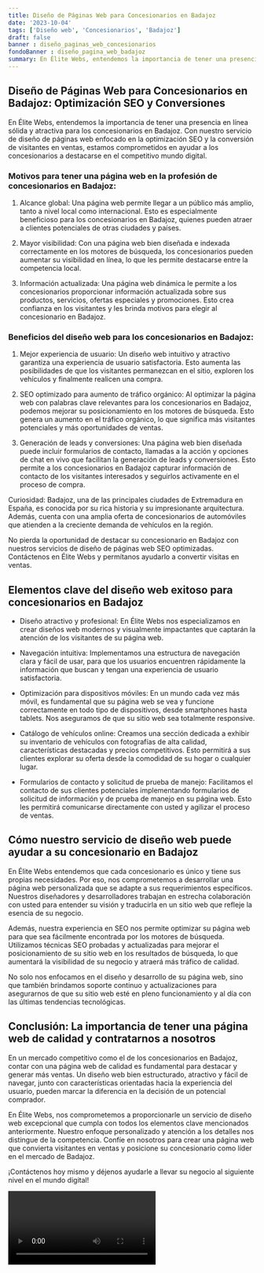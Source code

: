 ```yaml
---
title: Diseño de Páginas Web para Concesionarios en Badajoz
date: '2023-10-04'
tags: ['Diseño web', 'Concesionarios', 'Badajoz']
draft: false
banner : diseño_paginas_web_concesionarios
fondoBanner : diseño_pagina_web_badajoz
summary: En Élite Webs, entendemos la importancia de tener una presencia en línea sólida y atractiva para los concesionarios en Badajoz. Con nuestro servicio de diseño de páginas web enfocado en la optimización SEO y la conversión de visitantes en ventas, estamos comprometidos en ayudar a los concesionarios a destacarse en el competitivo mundo digital.
---
```


## Diseño de Páginas Web para Concesionarios en Badajoz: Optimización SEO y Conversiones

En Élite Webs, entendemos la importancia de tener una presencia en línea sólida y atractiva para los concesionarios en Badajoz. Con nuestro servicio de diseño de páginas web enfocado en la optimización SEO y la conversión de visitantes en ventas, estamos comprometidos en ayudar a los concesionarios a destacarse en el competitivo mundo digital.

### Motivos para tener una página web en la profesión de concesionarios en Badajoz:

1. Alcance global: Una página web permite llegar a un público más amplio, tanto a nivel local como internacional. Esto es especialmente beneficioso para los concesionarios en Badajoz, quienes pueden atraer a clientes potenciales de otras ciudades y países.

2. Mayor visibilidad: Con una página web bien diseñada e indexada correctamente en los motores de búsqueda, los concesionarios pueden aumentar su visibilidad en línea, lo que les permite destacarse entre la competencia local.

3. Información actualizada: Una página web dinámica le permite a los concesionarios proporcionar información actualizada sobre sus productos, servicios, ofertas especiales y promociones. Esto crea confianza en los visitantes y les brinda motivos para elegir al concesionario en Badajoz.

### Beneficios del diseño web para los concesionarios en Badajoz:

1. Mejor experiencia de usuario: Un diseño web intuitivo y atractivo garantiza una experiencia de usuario satisfactoria. Esto aumenta las posibilidades de que los visitantes permanezcan en el sitio, exploren los vehículos y finalmente realicen una compra.

2. SEO optimizado para aumento de tráfico orgánico: Al optimizar la página web con palabras clave relevantes para los concesionarios en Badajoz, podemos mejorar su posicionamiento en los motores de búsqueda. Esto genera un aumento en el tráfico orgánico, lo que significa más visitantes potenciales y más oportunidades de ventas.

3. Generación de leads y conversiones: Una página web bien diseñada puede incluir formularios de contacto, llamadas a la acción y opciones de chat en vivo que facilitan la generación de leads y conversiones. Esto permite a los concesionarios en Badajoz capturar información de contacto de los visitantes interesados y seguirlos activamente en el proceso de compra.

Curiosidad: Badajoz, una de las principales ciudades de Extremadura en España, es conocida por su rica historia y su impresionante arquitectura. Además, cuenta con una amplia oferta de concesionarios de automóviles que atienden a la creciente demanda de vehículos en la región.

No pierda la oportunidad de destacar su concesionario en Badajoz con nuestros servicios de diseño de páginas web SEO optimizadas. Contáctenos en Élite Webs y permítanos ayudarlo a convertir visitas en ventas.

<GifSeo />

<Cta />

## Elementos clave del diseño web exitoso para concesionarios en Badajoz

- Diseño atractivo y profesional: En Élite Webs nos especializamos en crear diseños web modernos y visualmente impactantes que captarán la atención de los visitantes de su página web.

- Navegación intuitiva: Implementamos una estructura de navegación clara y fácil de usar, para que los usuarios encuentren rápidamente la información que buscan y tengan una experiencia de usuario satisfactoria.

- Optimización para dispositivos móviles: En un mundo cada vez más móvil, es fundamental que su página web se vea y funcione correctamente en todo tipo de dispositivos, desde smartphones hasta tablets. Nos aseguramos de que su sitio web sea totalmente responsive.

- Catálogo de vehículos online: Creamos una sección dedicada a exhibir su inventario de vehículos con fotografías de alta calidad, características destacadas y precios competitivos. Esto permitirá a sus clientes explorar su oferta desde la comodidad de su hogar o cualquier lugar.

- Formularios de contacto y solicitud de prueba de manejo: Facilitamos el contacto de sus clientes potenciales implementando formularios de solicitud de información y de prueba de manejo en su página web. Esto les permitirá comunicarse directamente con usted y agilizar el proceso de ventas.

## Cómo nuestro servicio de diseño web puede ayudar a su concesionario en Badajoz

En Élite Webs entendemos que cada concesionario es único y tiene sus propias necesidades. Por eso, nos comprometemos a desarrollar una página web personalizada que se adapte a sus requerimientos específicos. Nuestros diseñadores y desarrolladores trabajan en estrecha colaboración con usted para entender su visión y traducirla en un sitio web que refleje la esencia de su negocio.

Además, nuestra experiencia en SEO nos permite optimizar su página web para que sea fácilmente encontrada por los motores de búsqueda. Utilizamos técnicas SEO probadas y actualizadas para mejorar el posicionamiento de su sitio web en los resultados de búsqueda, lo que aumentará la visibilidad de su negocio y atraerá más tráfico de calidad.

No solo nos enfocamos en el diseño y desarrollo de su página web, sino que también brindamos soporte continuo y actualizaciones para asegurarnos de que su sitio web esté en pleno funcionamiento y al día con las últimas tendencias tecnológicas.

## Conclusión: La importancia de tener una página web de calidad y contratarnos a nosotros

En un mercado competitivo como el de los concesionarios en Badajoz, contar con una página web de calidad es fundamental para destacar y generar más ventas. Un diseño web bien estructurado, atractivo y fácil de navegar, junto con características orientadas hacia la experiencia del usuario, pueden marcar la diferencia en la decisión de un potencial comprador.

En Élite Webs, nos comprometemos a proporcionarle un servicio de diseño web excepcional que cumpla con todos los elementos clave mencionados anteriormente. Nuestro enfoque personalizado y atención a los detalles nos distingue de la competencia. Confíe en nosotros para crear una página web que convierta visitantes en ventas y posicione su concesionario como líder en el mercado de Badajoz.

¡Contáctenos hoy mismo y déjenos ayudarle a llevar su negocio al siguiente nivel en el mundo digital!

<Video />

<CtaBot job='Concesionarios' city='Badajoz'/>

<Gmaps query='Badajoz+españa+maps' />
